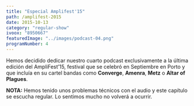 ```yaml
---
title: "Especial Amplifest'15"
path: /amplifest-2015
date: 2015-10-13
category: "regular-show"
ivoox: "8950667"
featuredImage: "../images/podcast-04.png"
programNumber: 4
---
```


Hemos decidido dedicar nuestro cuarto podcast exclusivamente a la última edición del AmpliFest’15, festival que se celebró en Septiembre en Porto y que incluía en su cartel bandas como **Converge**, **Amenra**, **Metz** o **Altar of Plagues**.

**NOTA:** Hemos tenido unos problemas técnicos con el audio y este capítulo se escucha regular. Lo sentimos mucho no volverá a ocurrir.